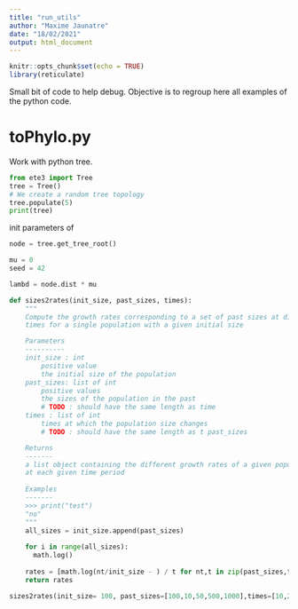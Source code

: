 ```yaml
---
title: "run_utils"
author: "Maxime Jaunatre"
date: "18/02/2021"
output: html_document
---
```


```r
knitr::opts_chunk$set(echo = TRUE)
library(reticulate)
```

Small bit of code to help debug. Objective is to regroup here all examples of the python code.

# toPhylo.py

Work with python tree.

```python
from ete3 import Tree
tree = Tree()
# We create a random tree topology
tree.populate(5)
print(tree)
```


init parameters of 

```python

node = tree.get_tree_root()

mu = 0
seed = 42

lambd = node.dist * mu

```

```python
def sizes2rates(init_size, past_sizes, times):
    """
    Compute the growth rates corresponding to a set of past sizes at different 
    times for a single population with a given initial size

    Parameters
    ----------
    init_size : int
        positive value
        the initial size of the population
    past_sizes: list of int
        positive values
        the sizes of the population in the past
        # TODO : should have the same length as time 
    times : list of int
        times at which the population size changes
        # TODO : should have the same length as t past_sizes

    Returns
    -------
    a list object containing the different growth rates of a given population
    at each given time period
    
    Examples
    -------
    >>> print("test")
    "no"
    """
    all_sizes = init_size.append(past_sizes)
    
    for i in range(all_sizes):
      math.log()
      
    rates = [math.log(nt/init_size - ) / t for nt,t in zip(past_sizes,times)]
    return rates

sizes2rates(init_size= 100, past_sizes=[100,10,50,500,1000],times=[10,20,30,40,50])
```

